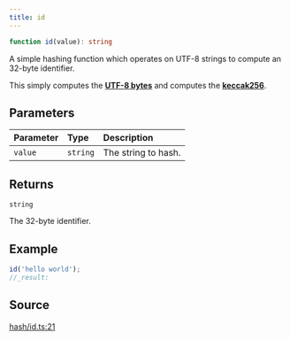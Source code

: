 ```yaml
---
title: id
---
```


```ts
function id(value): string
```

A simple hashing function which operates on UTF-8 strings to compute an 32-byte identifier.

This simply computes the [**UTF-8 bytes**](/content/functions/toUtf8Bytes) and computes the [**keccak256**](/content/functions/keccak256).

## Parameters

| Parameter | Type | Description |
| :------ | :------ | :------ |
| `value` | `string` | The string to hash. |

## Returns

`string`

The 32-byte identifier.

## Example

```ts
id('hello world');
//_result:
```

## Source

[hash/id.ts:21](https://github.com/dominant-strategies/quais.js/blob/7ad0a969a30d30fc2cf79fa0dcda980927cb6fd5/src/hash/id.ts#L21)

